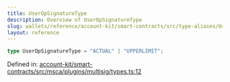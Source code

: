 ```yaml
---
title: UserOpSignatureType
description: Overview of UserOpSignatureType
slug: wallets/reference/account-kit/smart-contracts/src/type-aliases/UserOpSignatureType
layout: reference
---
```


```ts
type UserOpSignatureType = "ACTUAL" | "UPPERLIMIT";
```

Defined in: [account-kit/smart-contracts/src/msca/plugins/multisig/types.ts:12](https://github.com/alchemyplatform/aa-sdk/blob/08da565ff1e1b5bcae4581d79993c4ed9e522c16/account-kit/smart-contracts/src/msca/plugins/multisig/types.ts#L12)
